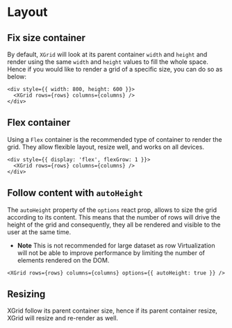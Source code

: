 
<Meta title="1. Docs/8. Layout " component={XGrid} />

# Layout

## Fix size container

By default, `XGrid` will look at its parent container `width` and `height` and render using the same `width` and `height` values to fill the whole space.
Hence if you would like to render a grid of a specific size, you can do so as below:

```tsx
<div style={{ width: 800, height: 600 }}>
  <XGrid rows={rows} columns={columns} />
</div>
```

## Flex container

Using a `Flex` container is the recommended type of container to render the grid. They allow flexible layout, resize well, and works on all devices.

```tsx
<div style={{ display: 'flex', flexGrow: 1 }}>
  <XGrid rows={rows} columns={columns} />
</div>
```

## Follow content with `autoHeight`

The `autoHeight` property of the `options` react prop, allows to size the grid according to its content.
This means that the number of rows will drive the height of the grid and consequently, they all be rendered and visible to the user at the same time.

- **Note** This is not recommended for large dataset as row Virtualization will not be able to improve performance
  by limiting the number of elements rendered on the DOM.

```tsx
<XGrid rows={rows} columns={columns} options={{ autoHeight: true }} />
```

## Resizing

XGrid follow its parent container size, hence if its parent container resize, XGrid will resize and re-render as well.
